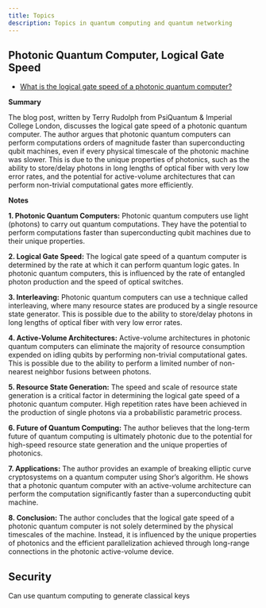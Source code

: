 ```yaml
---
title: Topics
description: Topics in quantum computing and quantum networking
---
```




## Photonic Quantum Computer, Logical Gate Speed

- [What is the logical gate speed of a photonic quantum computer?](https://quantumfrontiers.com/2023/06/21/what-is-the-logical-gate-speed-of-a-photonic-quantum-computer/)

**Summary**

The blog post, written by Terry Rudolph from PsiQuantum & Imperial College London, discusses the logical gate speed of a photonic quantum computer. The author argues that photonic quantum computers can perform computations orders of magnitude faster than superconducting qubit machines, even if every physical timescale of the photonic machine was slower. This is due to the unique properties of photonics, such as the ability to store/delay photons in long lengths of optical fiber with very low error rates, and the potential for active-volume architectures that can perform non-trivial computational gates more efficiently.

**Notes**

**1. Photonic Quantum Computers:** Photonic quantum computers use light (photons) to carry out quantum computations. They have the potential to perform computations faster than superconducting qubit machines due to their unique properties.

**2. Logical Gate Speed:** The logical gate speed of a quantum computer is determined by the rate at which it can perform quantum logic gates. In photonic quantum computers, this is influenced by the rate of entangled photon production and the speed of optical switches.

**3. Interleaving:** Photonic quantum computers can use a technique called interleaving, where many resource states are produced by a single resource state generator. This is possible due to the ability to store/delay photons in long lengths of optical fiber with very low error rates.

**4. Active-Volume Architectures:** Active-volume architectures in photonic quantum computers can eliminate the majority of resource consumption expended on idling qubits by performing non-trivial computational gates. This is possible due to the ability to perform a limited number of non-nearest neighbor fusions between photons.

**5. Resource State Generation:** The speed and scale of resource state generation is a critical factor in determining the logical gate speed of a photonic quantum computer. High repetition rates have been achieved in the production of single photons via a probabilistic parametric process.

**6. Future of Quantum Computing:** The author believes that the long-term future of quantum computing is ultimately photonic due to the potential for high-speed resource state generation and the unique properties of photonics.

**7. Applications:** The author provides an example of breaking elliptic curve cryptosystems on a quantum computer using Shor’s algorithm. He shows that a photonic quantum computer with an active-volume architecture can perform the computation significantly faster than a superconducting qubit machine.

**8. Conclusion:** The author concludes that the logical gate speed of a photonic quantum computer is not solely determined by the physical timescales of the machine. Instead, it is influenced by the unique properties of photonics and the efficient parallelization achieved through long-range connections in the photonic active-volume device.


## Security

Can use quantum computing to generate classical keys